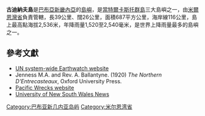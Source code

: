 {{noteTA
|G1 = TO
}}
{{Infobox islands
|name = 古迪納夫島
|image name = GoodenoughIslandTopography.png
|image caption =
|map_custom=yes
|locator map = {{Location map|Papua New Guinea|lat=-9.366667|long=150.266667 |float=center}}
|native name = 
|native name link =
|location = [[美拉尼西亞|美拉尼西亞]]
|coordinates= {{coord|9|22|S|150|16|E|type:isle|display=inline,title}}
|archipelago = [[當特爾卡斯托群島|當特爾卡斯托群島]]
|total islands = 
|major islands = 
|area km2 = 687
|highest mount = 
|elevation m = 2536
|country = {{PNG}}
|country admin divisions title =
|country admin divisions =
|country largest city =
|country largest city population = 
|population =
|population as of =
|density km2 =
|ethnic groups =
}}

'''古迪納夫島'''是[[巴布亞新畿內亞|巴布亞新畿內亞]]的[[島嶼|島嶼]]，是[[當特爾卡斯托群島|當特爾卡斯托群島]]三大島嶼之一，由[[米爾恩灣省|米爾恩灣省]]負責管轄，長39公里、闊26公里，面積687平方公里，海岸線116公里，島上最高點海拔2,536米，年降雨量1,520至2,540毫米，是世界上降雨量最多的島嶼之一。

==參考文獻==
*[http://islands.unep.ch/IHD.htm#850 UN system-wide Earthwatch website]{{WebCite|url=https://www.webcitation.org/676NxFO0U?url=http://islands.unep.ch/IHD.htm#850 |date=20120422003123 |dateformat=iso }}
*Jenness M.A. and Rev. A. Ballantyne. (1920) ''The Northern D'Entrecasteaux'', Oxford University Press.
*[http://www.pacificwrecks.com/provinces/png_goodenough.html Pacific Wrecks website] {{Wayback|url=http://www.pacificwrecks.com/provinces/png_goodenough.html |date=20201030075718 }}
*[http://www.usyd.edu.au/news/84.html?newsstoryid=538 University of New South Wales News] {{Wayback|url=http://www.usyd.edu.au/news/84.html?newsstoryid=538 |date=20110615065216 }}

[[Category:巴布亚新几内亚岛屿|Category:巴布亚新几内亚岛屿]]
[[Category:米尔恩湾省|Category:米尔恩湾省]]

{{PapuaNewGuinea-stub}}